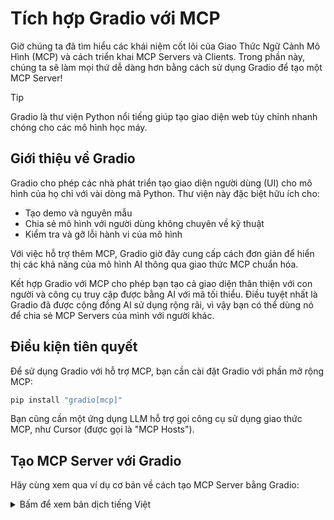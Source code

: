 # Tích hợp Gradio với MCP

Giờ chúng ta đã tìm hiểu các khái niệm cốt lõi của Giao Thức Ngữ Cảnh Mô Hình (MCP) và cách triển khai MCP Servers và Clients. Trong phần này, chúng ta sẽ làm mọi thứ dễ dàng hơn bằng cách sử dụng Gradio để tạo một MCP Server!

> [!TIP]
> Gradio là thư viện Python nổi tiếng giúp tạo giao diện web tùy chỉnh nhanh chóng cho các mô hình học máy.

## Giới thiệu về Gradio

Gradio cho phép các nhà phát triển tạo giao diện người dùng (UI) cho mô hình của họ chỉ với vài dòng mã Python. Thư viện này đặc biệt hữu ích cho:

- Tạo demo và nguyên mẫu
- Chia sẻ mô hình với người dùng không chuyên về kỹ thuật
- Kiểm tra và gỡ lỗi hành vi của mô hình

Với việc hỗ trợ thêm MCP, Gradio giờ đây cung cấp cách đơn giản để hiển thị các khả năng của mô hình AI thông qua giao thức MCP chuẩn hóa.

Kết hợp Gradio với MCP cho phép bạn tạo cả giao diện thân thiện với con người và công cụ truy cập được bằng AI với mã tối thiểu. Điều tuyệt nhất là Gradio đã được cộng đồng AI sử dụng rộng rãi, vì vậy bạn có thể dùng nó để chia sẻ MCP Servers của mình với người khác.

## Điều kiện tiên quyết

Để sử dụng Gradio với hỗ trợ MCP, bạn cần cài đặt Gradio với phần mở rộng MCP:

```bash
pip install "gradio[mcp]"
```

Bạn cũng cần một ứng dụng LLM hỗ trợ gọi công cụ sử dụng giao thức MCP, như Cursor (được gọi là "MCP Hosts").

## Tạo MCP Server với Gradio

Hãy cùng xem qua ví dụ cơ bản về cách tạo MCP Server bằng Gradio:

<details>
<summary>Bấm để xem bản dịch tiếng Việt</summary>
```python
import gradio as gr

def letter_counter(word: str, letter: str) -> int:
    """
    Đếm số lần xuất hiện của một ký tự trong từ hoặc văn bản.

    Args:
        word (str): Văn bản đầu vào để tìm kiếm
        letter (str): Ký tự cần tìm

    Returns:
        int: Số lần ký tự xuất hiện trong văn bản
    """
    word = word.lower()
    letter = letter.lower()
    count = word.count(letter)
    return count

# Tạo giao diện Gradio tiêu chuẩn
demo = gr.Interface(
    fn=letter_counter,
    inputs=["textbox", "textbox"],
    outputs="number",
    title="Bộ đếm ký tự",
    description="Nhập văn bản và một ký tự để đếm số lần ký tự đó xuất hiện trong văn bản."
)

# Khởi chạy cả giao diện web Gradio và MCP Server
if __name__ == "__main__":
    demo.launch(mcp_server=True)
```
</details>

```python
import gradio as gr

def letter_counter(word: str, letter: str) -> int:
    """
    Count the number of occurrences of a letter in a word or text.

    Args:
        word (str): The input text to search through
        letter (str): The letter to search for

    Returns:
        int: The number of times the letter appears in the text
    """
    word = word.lower()
    letter = letter.lower()
    count = word.count(letter)
    return count

# Create a standard Gradio interface
demo = gr.Interface(
    fn=letter_counter,
    inputs=["textbox", "textbox"],
    outputs="number",
    title="Letter Counter",
    description="Enter text and a letter to count how many times the letter appears in the text."
)

# Launch both the Gradio web interface and the MCP server
if __name__ == "__main__":
    demo.launch(mcp_server=True)
```

Với thiết lập này, hàm đếm ký tự của bạn giờ có thể truy cập qua:

1. Giao diện web Gradio truyền thống cho tương tác trực tiếp của con người
2. MCP Server có thể kết nối với các clients tương thích

MCP server sẽ truy cập được tại:
```
http://your-server:port/gradio_api/mcp/sse
```

Ứng dụng trông như thế này:

![Gradio MCP Server](https://huggingface.co/datasets/mcp-course/images/resolve/main/unit1/7.png)

## Cách thức hoạt động đằng sau hậu trường

Khi bạn thiết lập `mcp_server=True` trong `launch()`, những điều sau sẽ xảy ra:

1. Các hàm Gradio được tự động chuyển đổi thành MCP Tools
2. Các thành phần đầu vào ánh xạ thành lược đồ tham số công cụ
3. Các thành phần đầu xác định định dạng phản hồi
4. Server Gradio giờ cũng lắng nghe các tin nhắn theo giao thức MCP
5. JSON-RPC qua HTTP+SSE được thiết lập cho giao tiếp client-server

## Tính năng chính của tích hợp Gradio <> MCP

1. **Chuyển đổi công cụ**: Mỗi API endpoint trong ứng dụng Gradio của bạn sẽ tự động chuyển thành MCP tool với tên, mô tả và lược đồ đầu vào tương ứng. Để xem các công cụ và lược đồ, truy cập `http://your-server:port/gradio_api/mcp/schema` hoặc vào link "View API" ở footer ứng dụng Gradio, sau đó click vào "MCP".

2. **Hỗ trợ biến môi trường**: Có hai cách để kích hoạt chức năng MCP server:
- Dùng tham số `mcp_server` trong `launch()`:
  ```python
  demo.launch(mcp_server=True)
  ```
- Dùng biến môi trường:
  ```bash
  export GRADIO_MCP_SERVER=True
  ```

3. **Xử lý file**: Server tự động xử lý chuyển đổi dữ liệu file bao gồm:
   - Chuyển đổi chuỗi mã hóa base64 thành dữ liệu file
   - Xử lý file ảnh và trả về đúng định dạng
   - Quản lý bộ nhớ file tạm

   Chúng ta **nên** truyền ảnh/file đầu vào dưới dạng URL đầy đủ ("http://..." hoặc "https://...") vì MCP Client không phải lúc nào cũng xử lý đúng file local.

4. **Server MCP được host trên 🤗 Spaces**: Bạn có thể publish ứng dụng Gradio miễn phí trên Hugging Face Spaces để có MCP server được host miễn phí. Đây là ví dụ một Space như vậy: https://huggingface.co/spaces/abidlabs/mcp-tools

## Mẹo xử lý sự cố

1. **Gợi ý kiểu và chuỗi tài liệu**: Đảm bảo bạn cung cấp gợi ý kiểu và chuỗi tài liệu hợp lệ cho hàm. Chuỗi tài liệu cần có khối "Args:" với các tham số được thụt lề.

2. **Đầu vào dạng chuỗi**: Khi không chắc chắn, hãy chấp nhận đối số đầu vào dạng `str` và chuyển đổi sang kiểu mong muốn bên trong hàm.

3. **Hỗ trợ SSE**: Một số MCP Host không hỗ trợ MCP Server dùng SSE. Trong trường hợp đó, bạn có thể dùng `mcp-remote`:
   ```json
   {
     "mcpServers": {
       "gradio": {
         "command": "npx",
         "args": [
           "mcp-remote",
           "http://your-server:port/gradio_api/mcp/sse"
         ]
       }
     }
   }
   ```

4. **Khởi động lại**: Nếu gặp vấn đề kết nối, hãy thử khởi động lại cả MCP Client và MCP Server.

## Chia sẻ MCP Server của bạn

Bạn có thể chia sẻ MCP Server bằng cách publish ứng dụng Gradio lên Hugging Face Spaces. Video dưới đây hướng dẫn cách tạo Hugging Face Space.

<Youtube id="3bSVKNKb_PY" />

Giờ bạn có thể chia sẻ MCP Server với người khác bằng cách chia sẻ Hugging Face Space của mình.

## Kết luận

Việc tích hợp Gradio với MCP mang đến điểm khởi đầu dễ tiếp cận vào hệ sinh thái MCP. Bằng cách tận dụng sự đơn giản của Gradio và thêm chuẩn hóa từ MCP, các bạn có thể nhanh chóng tạo cả giao diện thân thiện với người dùng lẫn công cụ truy cập được bằng AI với ít code nhất.

Trong suốt khóa học này, chúng ta sẽ khám phá thêm nhiều cách triển khai MCP phức tạp hơn, nhưng Gradio vẫn là điểm khởi đầu tuyệt vời để hiểu và thử nghiệm với giao thức
